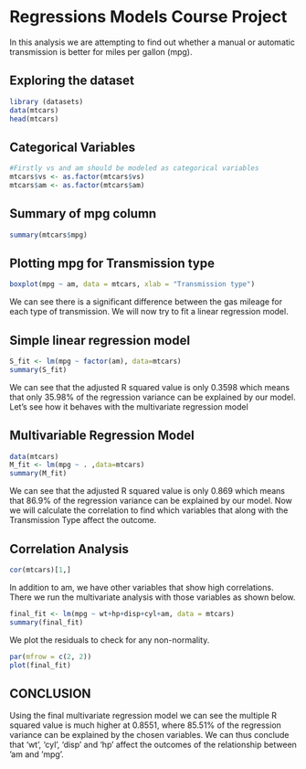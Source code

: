 # Regressions Models Course Project
In this analysis we are attempting to find out whether a manual or automatic transmission is better for miles per gallon (mpg). 

## Exploring the dataset
```{r}
library (datasets)
data(mtcars)
head(mtcars)
```

## Categorical Variables
```{r}
#Firstly vs and am should be modeled as categorical variables
mtcars$vs <- as.factor(mtcars$vs)
mtcars$am <- as.factor(mtcars$am)
```

## Summary of mpg column
```{r}
summary(mtcars$mpg)
```
## Plotting mpg for Transmission type
```{r}
boxplot(mpg ~ am, data = mtcars, xlab = "Transmission type")
```
We can see there is a significant difference between the gas mileage for each type of transmission. We will now try to fit a linear regression model.

## Simple linear regression model
```{r}
S_fit <- lm(mpg ~ factor(am), data=mtcars)
summary(S_fit)
```
We can see that the adjusted R squared value is only 0.3598 which means that only 35.98% of the regression variance can be explained by our model. Let's see how it behaves with the multivariate regression model

## Multivariable Regression Model
```{r}
data(mtcars)
M_fit <- lm(mpg ~ . ,data=mtcars)
summary(M_fit)
```
We can see that the adjusted R squared value is only 0.869 which means that 86.9% of the regression variance can be explained by our model. Now we will calculate the correlation to find which variables that along with the Transmission Type affect the outcome.

## Correlation Analysis
```{r}
cor(mtcars)[1,]
```
In addition to am, we have other variables that show high correlations. There we run the multivariate analysis with those variables as shown below.
```{r}
final_fit <- lm(mpg ~ wt+hp+disp+cyl+am, data = mtcars)
summary(final_fit)
```
We plot the residuals to check for any non-normality. 
```{r}
par(mfrow = c(2, 2))
plot(final_fit)
```


## CONCLUSION
Using the final multivariate regression model we can see the multiple R squared value is much higher at 0.8551, where 85.51% of the regression variance can be explained by the chosen variables. We can thus conclude that ‘wt’, ‘cyl’, 'disp' and 'hp' affect the outcomes of the relationship between ’am and ’mpg’.






